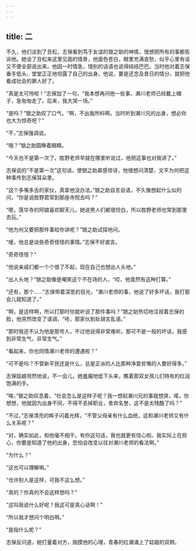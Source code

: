 ```yaml
---
---
---
```

title: 二
---




不久，他们谈到了丑松，志保看到笃于友谊的银之助的神情，很想把所有的事都告诉他。她谈了丑松来这里见面的情景，他面色苍白，眼里充满哀愁，似乎心里有话又不便全部说出来。他因一时情急，惜别的话语也说得结结巴巴。当时他对着志保垂手低头、堂堂正正地坦露了自己的出身。他说，要是还念及昔日的情分，就把他看成社会的罪人好了。

“真是太可怜啦！”志保加了一句，“我本想再问他一些事，濑川老师已经戴上帽子，急匆匆走了。后来，我大哭一场。”

“是吗？”银之助叹了口气，“啊，不出我所料啊。当时听到濑川兄的出身，想必你也大为惊奇吧？”

“不，”志保强调说。

“哦？”银之助圆睁着眼睛。

“今天也不是第一次了。胜野老师早就在哪里听说过，他把这事也对我讲了。”

志保说的“不是第一次”这句话，使银之助甚感惊讶，他很想问清楚，文平为何把这种事传到志保耳朵里。

“这个多嘴多舌的家伙，真拿他没办法。”银之助自言自语，不久像想起什么似的问，“你是说胜野君常到那座寺院去吗？”

“嗯，莲华寺的阿娘喜欢聊天儿，她说男人们都很坦白，所以胜野老师也常到那里去玩。”

“他为何又要把那件事给你讲呢？”银之助试探地问。

“嗳，他总是谈些奇奇怪怪的事情。”志保不好直言。

“奇奇怪怪？”

“他说亲戚们都一个个很了不起，现在自己也想出人头地。”

“出人头地？”银之助像是嘲笑这个不在场的人，“哎，他竟然有这种打算。”

“还有，那个……”志保带着深思的目光，“濑川老师的事，他说了好多坏话，我打那会儿就知道了。”

“啊，是这样啊，所以打那时你就听说了那件事吗？”银之助热切地注视着志保的脸，他突然改变了语调，“呸，那家伙到处胡言乱语。”

“那时我还不认为他是那号人，不过他说得非常难听。那可不是一般的坏话，我感到非常生气，非常生气。”

“看起来，你也同情濑川老师的遭遇啦？”

“可不是吗？不管新平民还是什么，总是正派的人比那种净耍贫嘴的人要好得多。”

志保姑娘坦然地说，不一会儿，她羞赧地低下头来，瞧着那双女孩儿们特有的红润饱满的手。

“唉，”银之助叹息着，“社会怎么是这样子呢？我一想起濑川兄的事就想哭，喏，你想想，他就因为出身不同，不得不丢掉职业，舍弃名誉，这不是太残酷了吗？”

“不过，”志保清亮的眸子闪着光辉，“不管父母亲有什么血统，这和濑川老师又有什么关系呢？”

“对，确实如此，和他毫不相干。有你这句话，我也就更有信心啦。我实际上在担心，你要是知道了他的出身，恐怕会改变以往对濑川老师的看法啊。”

“为什么？”

“这也可以理解嘛。”

“也许别人是这样，可我不这么想。”

“真的？你真的不会这样想吗？”

“这叫我说什么好呢？我这可是真心话啊！”

“所以我才想问个明白啊。”

“是指什么呢？”

志保反问道，她打量着对方，揣摸他的心理，青春的红潮涌上了姑娘的双颊。